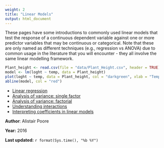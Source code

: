 ```yaml
---
weight: 2
title: "Linear Models"
output: html_document
---
```


These pages have some introductions to commonly used linear models that test the response of a continuous dependent variable against one or more predictor variables that may be continuous or categorical. Note that these are only named as different techniques (e.g., regression vs ANOVA) due to common usage in the literature that you will encounter - they all involve the same linear modelling framework.


```r
Plant_height <- read.csv(file = "data/Plant_Height.csv", header = TRUE)
model <- lm(loght ~ temp, data = Plant_height)
plot(loght ~ temp, data = Plant_height, col = "darkgreen", xlab = "Temperature (C)", ylab = "log(Plant height)", pch = 16)
abline(model, col = "red")
```

* [Linear regression](linear-regression/)
* [Analysis of variance: single factor](anova/anova-single/)
* [Analysis of variance: factorial](anova/anova-factorial/)  
* [Understanding interactions](interactions)
* [Interpreting coefficients in linear models](../glms/interpret-glm-coeffs/)

  

**Author**: Alistair Poore
 
**Year:** 2016

**Last updated:** `r format(Sys.time(), "%b %Y")`
